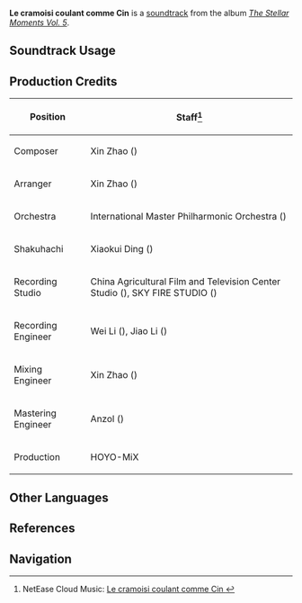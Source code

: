 {{Soundtrack Infobox
|image          = The Stellar Moments Vol. 5.png
|album          = The Stellar Moments Vol. 5
|disc           = 
|number         = 09
|featured       =
|featured2      =
|featured3      =
|featured_disc  =
|featured_disc2 =
|featured_disc3 =
|youtube_id     = I8SQlzWMawE
|spotify_id     = 5zwIJ2XdcHWqy2nTia2zcx
|previous       = Manche de Momotsuzuri
|next           = Revised Requiem
}}
'''Le cramoisi coulant comme Cin''' is a [[soundtrack]] from the album ''[[The Stellar Moments Vol. 5]]''.

==Soundtrack Usage==
{{Soundtrack Usage
|quest = 
|location = 
|domain = 
|eventgameplay = 
|mediaoriginal = Character Demo;;Chiori
}}
<!--
==Other Arrangements==
{{Files by Category Gallery|Media Using an Unreleased Arrangement of Novatio Novena Soundtrack}}
-->
==Production Credits==
{| class="wikitable"
! Position
! Staff<ref>NetEase Cloud Music: [https://music.163.com/#/song?id=2666551243 Le cramoisi coulant comme Cin {{zh|裁红落似锦}}]</ref>
|-
! Composer
| Xin Zhao ({{zh|赵鑫}})
|-
! Arranger
| Xin Zhao ({{zh|赵鑫}})
|-
! Orchestra
| International Master Philharmonic Orchestra ({{zh|国际首席爱乐乐团}})
|-
! Shakuhachi
| Xiaokui Ding ({{zh|丁晓逵}})
|-
! Recording Studio
| China Agricultural Film and Television Center Studio ({{zh|中国农影录音棚}}), SKY FIRE STUDIO ({{zh|九紫天诚录音棚}})
|-
! Recording Engineer
| Wei Li ({{zh|李巍}}), Jiao Li ({{zh|李姣}})
|-
! Mixing Engineer
| Xin Zhao ({{zh|赵鑫}})
|-
! Mastering Engineer
| Anzol ({{zh|鸦雀有声}})
|-
! Production
| HOYO-MiX
|}

<!--
==Trivia==
-->
==Other Languages==
{{Other Languages
|en      = Le cramoisi coulant comme Cin
|en_lang = fr
|en_tl   = The Crimson Flowing Like Cin
|zhs     = 
|zhs_rm  = 
|zht     = 
|zht_rm  = 
|zh_tl   = 
|ja      = 
|ja_rm   = 
|ja_tl   = 
}}

==References==
{{Reflist}}

==Navigation==
{{Soundtrack Navbox|The Stellar Moments}}